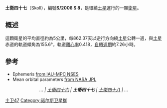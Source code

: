 '''土衛四十七'''（Skoll），編號'''S/2006 S 8'''，是環繞[[土星|土星]]運行的一顆[[衛星|衛星]]。

== 概述 ==
這顆衛星的平均直徑約為5公里，每862.37天以逆行方向繞[[土星|土星]]公轉一週，與[[土星|土星]]赤道的軌道傾角為155.6°，軌道[[離心率|離心率]]0.418，[[自轉週期|自轉週期]]約7.26小時。



== 參考 ==
* Ephemeris [http://cfa-www.harvard.edu/iau/NatSats/NaturalSatellites.html from IAU-MPC NSES] {{Wayback|url=http://cfa-www.harvard.edu/iau/NatSats/NaturalSatellites.html |date=20080929074531 }}
* Mean orbital parameters [http://ssd.jpl.nasa.gov/?sat_elem from NASA JPL] {{WebCite|url=https://www.webcitation.org/617VryYmR?url=http://ssd.jpl.nasa.gov/?sat_elem |date=20110822045727 |dateformat=iso }}

{{clear}}
<center>''... | [[土衛四十六|土衛四十六]] | '''土衛四十七''' | [[土衛四十八|土衛四十八]] | ...''</center>

{{土星的卫星}}

{{衛星小作品}}

[[Category:土星的卫星|土卫47]]
[[Category:诺尔斯卫星群|Category:诺尔斯卫星群]]